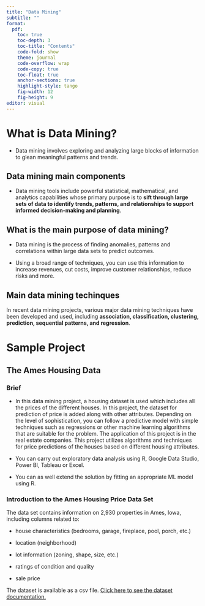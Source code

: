 ---
title: "Data Mining"
subtitle: ""
format: 
  pdf:
    toc: true
    toc-depth: 3
    toc-title: "Contents"
    code-fold: show
    theme: journal
    code-overflow: wrap
    code-copy: true
    toc-float: true
    anchor-sections: true
    highlight-style: tango
    fig-width: 12
    fig-height: 9
editor: visual
---

# What is Data Mining?

-   Data mining involves exploring and analyzing large blocks of information to glean meaningful patterns and trends.

## Data mining main components

-   Data mining tools include powerful statistical, mathematical, and analytics capabilities whose primary purpose is to **sift through large sets of data to identify trends, patterns, and relationships to support informed decision-making and planning**.

## What is the main purpose of data mining?

-   Data mining is the process of finding anomalies, patterns and correlations within large data sets to predict outcomes.

-   Using a broad range of techniques, you can use this information to increase revenues, cut costs, improve customer relationships, reduce risks and more.

## Main data mining techinques

In recent data mining projects, various major data mining techniques have been developed and used, including **association, classification, clustering, prediction, sequential patterns, and regression**.

# Sample Project

## The Ames Housing Data

### Brief

-   In this data mining project, a housing dataset is used which includes all the prices of the different houses. In this project, the dataset for prediction of price is added along with other attributes. Depending on the level of sophistication, you can follow a predictive model with simple techniques such as regressions or other machine learning algorithms that are suitable for the problem. The application of this project is in the real estate companies. This project utilizes algorithms and techniques for price predictions of the houses based on different housing attributes.

-   You can carry out exploratory data analysis using R, Google Data Studio, Power BI, Tableau or Excel.

-   You can as well extend the solution by fitting an appropriate ML model using R.

### Introduction to the Ames Housing Price Data Set

The data set contains information on 2,930 properties in Ames, Iowa, including columns related to:

-   house characteristics (bedrooms, garage, fireplace, pool, porch, etc.)

-   location (neighborhood)

-   lot information (zoning, shape, size, etc.)

-   ratings of condition and quality

-   sale price

The dataset is available as a csv file. [Click here to see the dataset documentation.](https://jse.amstat.org/v19n3/decock/DataDocumentation.txt)
